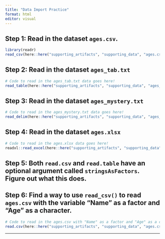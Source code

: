 ```yaml
---
title: "Data Import Practice"
format: html
editor: visual
---
```


## Step 1: Read in the dataset `ages.csv`.

```r
library(readr)
read_csv(here::here("supporting_artifacts", "supporting_data", "ages.csv"))


```

## Step 2: Read in the dataset `ages_tab.txt`

```r
# Code to read in the ages_tab.txt data goes here! 
read_table(here::here("supporting_artifacts", "supporting_data", "ages_tab.txt"))

```

## Step 3: Read in the dataset `ages_mystery.txt`

```r
# Code to read in the ages_mystery.txt data goes here! 
read_delim(here::here("supporting_artifacts", "supporting_data", "ages_mystery.txt"), delim = "|")

```

## Step 4: Read in the dataset `ages.xlsx`

```r
# Code to read in the ages.xlsx data goes here! 
readxl::read_excel(here::here("supporting_artifacts", "supporting_data", "ages.xlsx"))

```

## Step 5: Both `read.csv` and `read.table` have an optional argument called `stringsAsFactors`. Figure out what this does.

## Step 6: Find a way to use `read_csv()` to read `ages.csv` with the variable "Name" as a factor and "Age" as a character.

```r
# Code to read in the ages.csv with "Name" as a factor and "Age" as a character goes here! 
read.csv(here::here("supporting_artifacts", "supporting_data", "ages.csv"), colClasses = c("factor","character"))

```

------------------------------------------------------------------------
